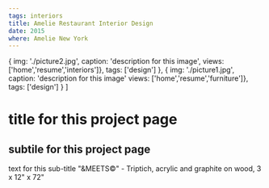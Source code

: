 ---
tags: interiors
title: Amelie Restaurant Interior Design
date: 2015
where: Amelie New York
---

  {
    img: './picture2.jpg',
    caption: 'description for this image',
    views: ['home','resume','interiors']},
    tags: ['design']
  },
  {
    img: './picture1.jpg',
    caption: 'description for this image'
    views: ['home','resume','furniture']},
    tags: ['design']
  }
]

# title for this project page

## subtile for this project page

text for this sub-title
"&MEETS&copy;" - Triptich, acrylic and graphite on wood, 3 x 12" x 72"

<Slideshow pix={pix}/>
